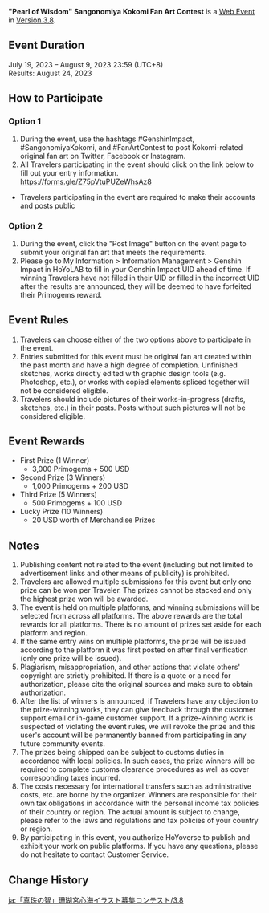 {{Event
|name              = "Pearl of Wisdom" Sangonomiya Kokomi Fan Art Contest 2023-07-19
|image             = Pearl of Wisdom Sangonomiya Kokomi Fan Art Contest 2023-07-19.png
|type              = Web
|group             = Submission
|time_known        = yes
|time_start        = 2023-07-19 12:00:00
|time_start_offset = GMT+8
|time_end          = 2023-08-09 23:59:59
|time_end_offset   = GMT+8
|link              = https://www.hoyolab.com/contribution/288
}}
{{Description|Dear Travelers,<br>Sangonomiya Kokomi's Fan Art Contest has begun! Get your drawing tools ready, and come participate~}}
'''"Pearl of Wisdom" Sangonomiya Kokomi Fan Art Contest''' is a [[Web Event]] in [[Version 3.8]].

==Event Duration==
July 19, 2023 – August 9, 2023 23:59 (UTC+8)<br>
Results: August 24, 2023

==How to Participate==
===Option 1===
# During the event, use the hashtags #GenshinImpact, #SangonomiyaKokomi, and #FanArtContest to post Kokomi-related original fan art on Twitter, Facebook or Instagram.
# All Travelers participating in the event should click on the link below to fill out your entry information.<br>https://forms.gle/Z75pVtuPUZeWhsAz8
* Travelers participating in the event are required to make their accounts and posts public

===Option 2===
# During the event, click the "Post Image" button on the event page to submit your original fan art that meets the requirements.
# Please go to My Information > Information Management > Genshin Impact in HoYoLAB to fill in your Genshin Impact UID ahead of time. If winning Travelers have not filled in their UID or filled in the incorrect UID after the results are announced, they will be deemed to have forfeited their Primogems reward.

==Event Rules==
# Travelers can choose either of the two options above to participate in the event.
# Entries submitted for this event must be original fan art created within the past month and have a high degree of completion. Unfinished sketches, works directly edited with graphic design tools (e.g. Photoshop, etc.), or works with copied elements spliced together will not be considered eligible.
# Travelers should include pictures of their works-in-progress (drafts, sketches, etc.) in their posts. Posts without such pictures will not be considered eligible.

==Event Rewards==
* First Prize (1 Winner)
** 3,000 Primogems + 500 USD
* Second Prize (3 Winners)
** 1,000 Primogems + 200 USD
* Third Prize (5 Winners)
** 500 Primogems + 100 USD
* Lucky Prize (10 Winners)
** 20 USD worth of Merchandise Prizes

==Notes==
# Publishing content not related to the event (including but not limited to advertisement links and other means of publicity) is prohibited.
# Travelers are allowed multiple submissions for this event but only one prize can be won per Traveler. The prizes cannot be stacked and only the highest prize won will be awarded.
# The event is held on multiple platforms, and winning submissions will be selected from across all platforms. The above rewards are the total rewards for all platforms. There is no amount of prizes set aside for each platform and region.
# If the same entry wins on multiple platforms, the prize will be issued according to the platform it was first posted on after final verification (only one prize will be issued).
# Plagiarism, misappropriation, and other actions that violate others' copyright are strictly prohibited. If there is a quote or a need for authorization, please cite the original sources and make sure to obtain authorization.
# After the list of winners is announced, if Travelers have any objection to the prize-winning works, they can give feedback through the customer support email or in-game customer support. If a prize-winning work is suspected of violating the event rules, we will revoke the prize and this user's account will be permanently banned from participating in any future community events.
# The prizes being shipped can be subject to customs duties in accordance with local policies. In such cases, the prize winners will be required to complete customs clearance procedures as well as cover corresponding taxes incurred.
# The costs necessary for international transfers such as administrative costs, etc. are borne by the organizer. Winners are responsible for their own tax obligations in accordance with the personal income tax policies of their country or region. The actual amount is subject to change, please refer to the laws and regulations and tax policies of your country or region.
# By participating in this event, you authorize HoYoverse to publish and exhibit your work on public platforms. If you have any questions, please do not hesitate to contact Customer Service.

==Change History==
{{Change History|3.8}}

[[ja:「真珠の智」珊瑚宮心海イラスト募集コンテスト/3.8]]